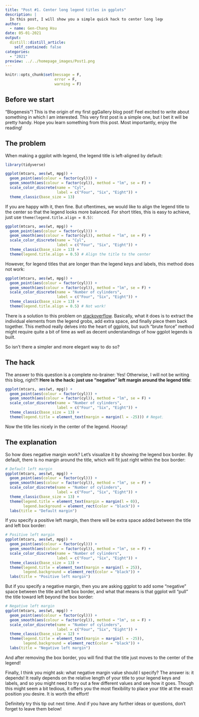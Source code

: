 ```yaml
---
title: "Post #1. Center long legend titles in ggplots"
description: |
  In this post, I will show you a simple quick hack to center long legend titles in ggplots without bothering gtables and grobs. 
author:
  - name: Gen-Chang Hsu
date: 05-01-2021
output:
  distill::distill_article:
    self_contained: false
categories:
  - "2021"
preview: ../../homepage_images/Post1.png
---
```


<!-- Webpage style -->
<style>
d-article a {
    color: #2780e3 !important;
    border-bottom: none !important;
}

d-article a:hover {
    color: #2780e3 !important;
    border-bottom: 2px solid !important;
}

d-byline {
    margin-left: -10% !important;
}

d-title {
    margin-left: -10%;
}

d-title h1{
    font-size: 45px;
    width: 130%;
}

d-article {
    margin-left: -10%;
}

p {
    width: 120%;
}

d-article h2 {
    width: 120%;
}

div.article-footer{
    width: 120%;
}

d-article div.sourceCode { 
    width: 120% !important;
}

d-article pre { 
    width: 120% !important;
}

div.l-body {
    width: 120% !important;
}

</style>

```r
knitr::opts_chunk$set(message = F, 
                      error = F, 
                      warning = F)

```

<!-- Start of the article -->
## Before we start
"Blogenesis"! This is the origin of my first ggGallery blog post! Feel excited to write about something in which I am interested. This very first post is a simple one, but I bet it will be pretty handy. Hope you learn something from this post. Most importantly, enjoy the reading!  


## The problem
When making a ggplot with legend, the legend title is left-aligned by default:

```r
library(tidyverse)

ggplot(mtcars, aes(wt, mpg)) + 
  geom_point(aes(colour = factor(cyl))) + 
  geom_smooth(aes(colour = factor(cyl)), method = "lm", se = F) +
  scale_color_discrete(name = "Cyl", 
                       label = c("Four", "Six", "Eight")) + 
  theme_classic(base_size = 13)

```

If you are happy with it, then fine. But oftentimes, we would like to align the legend title to the center so that the legend looks more balanced. For short titles, this is easy to achieve, just use `theme(legend.title.align = 0.5)`:

```r
ggplot(mtcars, aes(wt, mpg)) + 
  geom_point(aes(colour = factor(cyl))) + 
  geom_smooth(aes(colour = factor(cyl)), method = "lm", se = F) +
  scale_color_discrete(name = "Cyl", 
                       label = c("Four", "Six", "Eight")) + 
  theme_classic(base_size = 13) + 
  theme(legend.title.align = 0.5) # Align the title to the center

```

However, for legend titles that are longer than the legend keys and labels, this method does not work:

```r
ggplot(mtcars, aes(wt, mpg)) + 
  geom_point(aes(colour = factor(cyl))) + 
  geom_smooth(aes(colour = factor(cyl)), method = "lm", se = F) +
  scale_color_discrete(name = "Number of cylinders", 
                       label = c("Four", "Six", "Eight")) + 
  theme_classic(base_size = 13) + 
  theme(legend.title.align = 0.5) # Not work!

```

There is a solution to this problem on [stackoverflow](https://stackoverflow.com/questions/48000292/center-align-legend-title-and-legend-keys-in-ggplot2-for-long-legend-titles). Basically, what it does is to extract the individual elements from the legend grobs, add extra space, and finally piece them back together. This method really delves into the heart of ggplots, but such "brute force" method might require quite a bit of time as well as decent understandings of how ggplot legends is built.

So isn't there a simpler and more elegant way to do so?

## The hack
The answer to this question is a complete no-brainer: Yes! Otherwise, I will not be writing this blog, right?! **Here is the hack: just use "negative" left margin around the legend title**: 

```r
ggplot(mtcars, aes(wt, mpg)) + 
  geom_point(aes(colour = factor(cyl))) + 
  geom_smooth(aes(colour = factor(cyl)), method = "lm", se = F) +
  scale_color_discrete(name = "Number of cylinders", 
                       label = c("Four", "Six", "Eight")) + 
  theme_classic(base_size = 13) + 
  theme(legend.title = element_text(margin = margin(l = -25))) # Negative left margin

```

Now the title lies nicely in the center of the legend. Hooray!

## The explanation
So how does negative margin work? Let's visualize it by showing the legend box border. By default, there is no margin around the title, which will fit just right within the box border: 

```r
# Default left margin
ggplot(mtcars, aes(wt, mpg)) + 
  geom_point(aes(colour = factor(cyl))) + 
  geom_smooth(aes(colour = factor(cyl)), method = "lm", se = F) +
  scale_color_discrete(name = "Number of cylinders", 
                       label = c("Four", "Six", "Eight")) + 
  theme_classic(base_size = 13) + 
  theme(legend.title = element_text(margin = margin(l = 0)), 
        legend.background = element_rect(color = "black")) +
  labs(title = "Default margin")
```
If you specify a positive left margin, then there will be extra space added between the title and left box border: 

```r
# Positive left margin
ggplot(mtcars, aes(wt, mpg)) + 
  geom_point(aes(colour = factor(cyl))) + 
  geom_smooth(aes(colour = factor(cyl)), method = "lm", se = F) +
  scale_color_discrete(name = "Number of cylinders", 
                       label = c("Four", "Six", "Eight")) + 
  theme_classic(base_size = 13) + 
  theme(legend.title = element_text(margin = margin(l = 25)),
        legend.background = element_rect(color = "black")) +
  labs(title = "Positive left margin")
```

But if you specify a negative margin, then you are asking ggplot to add some "negative" space between the title and left box border, and what that means is that ggplot will "pull" the title toward left beyond the box border: 

```r
# Negative left margin
ggplot(mtcars, aes(wt, mpg)) + 
  geom_point(aes(colour = factor(cyl))) + 
  geom_smooth(aes(colour = factor(cyl)), method = "lm", se = F) +
  scale_color_discrete(name = "Number of cylinders", 
                       label = c("Four", "Six", "Eight")) + 
  theme_classic(base_size = 12) + 
  theme(legend.title = element_text(margin = margin(l = -25)),
        legend.background = element_rect(color = "black")) +
  labs(title = "Negative left margin")

```

And after removing the box border, you will find that the title just moves to the center of the legend! 

Finally, I think you might ask: what negative margin value should I specify? The answer is: it depends! It really depends on the relative length of your title to your legend keys and labels, and so you might need to try out a few different values and see how it goes. Though this might seem a bit tedious, it offers you the most flexibility to place your title at the exact position you desire. It is worth the effort!

Definitely try this tip out next time. And if you have any further ideas or questions, don't forget to leave them below! 


